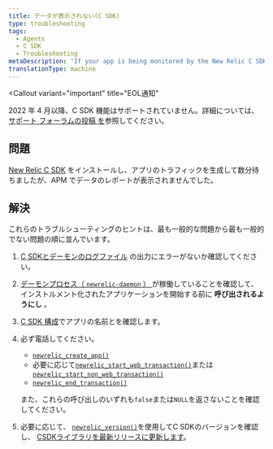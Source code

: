 ```yaml
---
title: データが表示されない(C SDK)
type: troubleshooting
tags:
  - Agents
  - C SDK
  - Troubleshooting
metaDescription: 'If your app is being monitored by the New Relic C SDK but isn''t reporting data, follow these troubleshooting tips.'
translationType: machine
---
```


<Callout
  variant="important"
  title="EOL通知"
>
  2022 年 4 月以降、C SDK 機能はサポートされていません。詳細については、 [サポート フォーラムの投稿 を](https://discuss.newrelic.com/t/q1-bulk-eol-announcement-fy23/181744)参照してください。
</Callout>

## 問題

[New Relic C SDK](/docs/install-c-agent-compile-link-your-code) をインストールし、アプリのトラフィックを生成して数分待ちましたが、APM でデータのレポートが表示されませんでした。

## 解決

これらのトラブルシューティングのヒントは、最も一般的な問題から最も一般的でない問題の順に並んでいます。

1. [C SDKとデーモンのログファイル](/docs/generate-logs-troubleshooting-c-sdk) の出力にエラーがないか確認してください。

2. [デーモンプロセス（ `newrelic-daemon` ） ](/docs/install-c-sdk-compile-link-your-code#daemon)が稼働していることを確認して、インストルメント化されたアプリケーションを開始する前に **呼び出されるようにし** 。

3. [C SDK 構成](/docs/c-sdk-configuration)でアプリの名前と<InlinePopover type="licenseKey" />を確認します。

4. 必ず電話してください。

   * [`newrelic_create_app()`](https://newrelic.github.io/c-sdk/libnewrelic_8h.html#a61dd90439ae3cc5060021f6ab4701132)
   * 必要に応じて[`newrelic_start_web_transaction()`](https://newrelic.github.io/c-sdk/libnewrelic_8h.html#adbf7c1fa57482f6e0a7f291e0b5ec80f)または[`newrelic_start_non_web_transaction()`](https://newrelic.github.io/c-sdk/libnewrelic_8h.html#a88648cc287f8d7e371139dc3809b7afb)
   * [`newrelic_end_transaction()`](https://newrelic.github.io/c-sdk/libnewrelic_8h.html#acbd88933d620c21b7b19f12b6f042da8)

   また、これらの呼び出しのいずれも`false`または`NULL`を返さないことを確認してください。

5. 必要に応じて、 [`newrelic_version()`](https://newrelic.github.io/c-sdk/libnewrelic_8h.html#a8aec87e54af38e466fc5f715ef591d10)を使用してC SDKのバージョンを確認し、 [CSDKライブラリを最新リリースに更新します](/docs/update-your-c-sdk-library)。